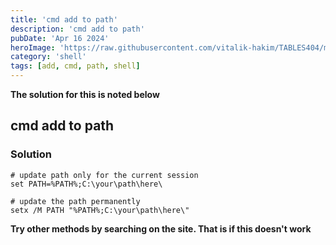 ```yaml
---
title: 'cmd add to path'
description: 'cmd add to path'
pubDate: 'Apr 16 2024'
heroImage: 'https://raw.githubusercontent.com/vitalik-hakim/TABLES404/main/error_b/SHELL.jpg'
category: 'shell'
tags: [add, cmd, path, shell]
---
```


**The solution for this is noted below**

## cmd add to path

### Solution

```shell
# update path only for the current session
set PATH=%PATH%;C:\your\path\here\

# update the path permanently
setx /M PATH "%PATH%;C:\your\path\here\"
```

**Try other methods by searching on the site. That is if this doesn't work**

